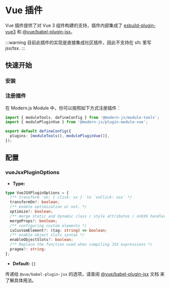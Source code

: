 # Vue 插件

Vue 插件提供了对 Vue 3 组件构建的支持，插件内部集成了 [esbuild-plugin-vue3](https://github.com/pipe01/esbuild-plugin-vue3) 和 [@vue/babel-plugin-jsx](https://github.com/vuejs/babel-plugin-jsx)。

:::warning
目前此插件的实现是直接集成社区插件，因此不支持在 sfc 里写 jsx/tsx.
:::

## 快速开始

### 安装


<PackageManagerTabs command="add @modern-js/plugin-module-vue -D" />

### 注册插件

在 Modern.js Module 中，你可以按照如下方式注册插件：

```ts
import { moduleTools, defineConfig } from '@modern-js/module-tools';
import { modulePluginVue } from '@modern-js/plugin-module-vue';

export default defineConfig({
  plugins: [moduleTools(), modulePluginVue()],
});
```

## 配置

### vueJsxPluginOptions

- **Type:**

```ts
type VueJSXPluginOptions = {
  /** transform `on: { click: xx }` to `onClick: xxx` */
  transformOn?: boolean;
  /** enable optimization or not. */
  optimize?: boolean;
  /** merge static and dynamic class / style attributes / onXXX handlers */
  mergeProps?: boolean;
  /** configuring custom elements */
  isCustomElement?: (tag: string) => boolean;
  /** enable object slots syntax */
  enableObjectSlots?: boolean;
  /** Replace the function used when compiling JSX expressions */
  pragma?: string;
};
```

- **Default:** `{}`

传递给 `@vue/babel-plugin-jsx` 的选项，请查阅 [@vue/babel-plugin-jsx](<(https://github.com/vuejs/babel-plugin-jsx)>) 文档 来了解具体用法。
